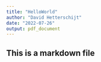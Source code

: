 ```yaml
---
title: "HelloWorld"
author: "David Hetterschijt"
date: "2022-07-26"
output: pdf_document
---
```

## This is a markdown file
